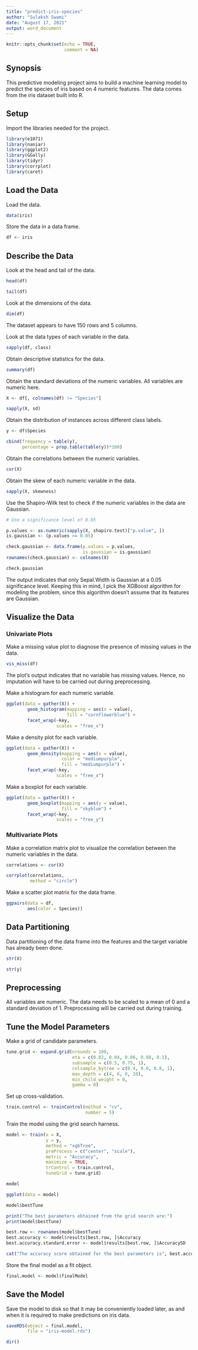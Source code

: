 ```yaml
---
title: "predict-iris-species"
author: "Sulaksh Swami"
date: "August 17, 2021"
output: word_document
---
```


```r
knitr::opts_chunk$set(echo = TRUE,
                      comment = NA)
```

## Synopsis

This predictive modeling project aims to build a machine learning model to predict the species of iris based on 4 numeric features. The data comes from the iris dataset built into R.

## Setup

Import the libraries needed for the project.

```r
library(e1071)
library(naniar)
library(ggplot2)
library(GGally)
library(tidyr)
library(corrplot)
library(caret)
```

## Load the Data

Load the data.

```r
data(iris)
```

Store the data in a data frame.

```r
df <- iris
```

## Describe the Data

Look at the head and tail of the data.

```r
head(df)
```

```r
tail(df)
```

Look at the dimensions of the data.

```r
dim(df)
```

The dataset appears to have 150 rows and 5 columns.

Look at the data types of each variable in the data.

```r
sapply(df, class)
```

Obtain descriptive statistics for the data.

```r
summary(df)
```

Obtain the standard deviations of the numeric variables. All variables are numeric here.

```r
X <- df[, colnames(df) != "Species"]

sapply(X, sd)
```

Obtain the distribution of instances across different class labels.

```r
y <- df$Species

cbind(frequency = table(y),
      percentage = prop.table(table(y))*100)
```

Obtain the correlations between the numeric variables.

```r
cor(X)
```

Obtain the skew of each numeric variable in the data.

```r
sapply(X, skewness)
```

Use the Shapiro-Wilk test to check if the numeric variables in the data are Gaussian.

```r
# Use a significance level of 0.05

p.values <- as.numeric(sapply(X, shapiro.test)["p.value", ])
is.gaussian <- (p.values >= 0.05)

check.gaussian <- data.frame(p.values = p.values,
                             is.gaussian = is.gaussian)
rownames(check.gaussian) <- colnames(X)

check.gaussian
```

The output indicates that only Sepal.Width is Gaussian at a 0.05 significance level. Keeping this in mind, I pick the XGBoost algorithm for modeling the problem, since this algorithm doesn't assume that its features are Gaussian.

## Visualize the Data

### Univariate Plots

Make a missing value plot to diagnose the presence of missing values in the data.

```r
vis_miss(df)
```

The plot's output indicates that no variable has missing values. Hence, no imputation will have to be carried out during preprocessing.

Make a histogram for each numeric variable.

```r
ggplot(data = gather(X)) +
        geom_histogram(mapping = aes(x = value),
                       fill = "cornflowerblue") +
        facet_wrap(~key,
                   scales = "free_x")
```

Make a density plot for each variable.

```r
ggplot(data = gather(X)) +
        geom_density(mapping = aes(x = value),
                     color = "mediumpurple",
                     fill = "mediumpurple") +
        facet_wrap(~key,
                   scales = "free_x")
```

Make a boxplot for each variable.

```r
ggplot(data = gather(X)) +
        geom_boxplot(mapping = aes(y = value),
                     fill = "skyblue") +
        facet_wrap(~key,
                   scales = "free_y")
```

### Multivariate Plots

Make a correlation matrix plot to visualize the correlation between the numeric variables in the data.

```r
correlations <- cor(X)

corrplot(correlations, 
         method = "circle")
```

Make a scatter plot matrix for the data frame.

```r
ggpairs(data = df,
        aes(color = Species))
```

## Data Partitioning

Data partitioning of the data frame into the features and the target variable has already been done. 

```r
str(X)
```

```r
str(y)
```

## Preprocessing

All variables are numeric. The data needs to be scaled to a mean of 0 and a standard deviation of 1. Preprocessing will be carried out during training.

## Tune the Model Parameters

Make a grid of candidate parameters.

```r
tune.grid <- expand.grid(nrounds = 100,
                         eta = c(0.02, 0.04, 0.06, 0.08, 0.1),
                         subsample = c(0.5, 0.75, 1),
                         colsample_bytree = c(0.4, 0.6, 0.8, 1),
                         max_depth = c(4, 6, 8, 10),
                         min_child_weight = 0,
                         gamma = 0)
```

Set up cross-validation.

```r
train.control <- trainControl(method = "cv",
                              number = 5)
```

Train the model using the grid search harness.

```r
model <- train(x = X, 
               y = y,
               method = "xgbTree",
               preProcess = c("center", "scale"),
               metric = "Accuracy",
               maximize = TRUE,
               trControl = train.control,
               tuneGrid = tune.grid)
```

```r
model
```

```r
ggplot(data = model)
```

```r
model$bestTune
```

```r
print("The best parameters obtained from the grid search are:")
print(model$bestTune)
```

```r
best.row <- rownames(model$bestTune)
best.accuracy <- model$results[best.row, ]$Accuracy
best.accuracy.standard.error <- model$results[best.row, ]$AccuracySD

cat("The accuracy score obtained for the best parameters is", best.accuracy, "with a standard error of", best.accuracy.standard.error)
```

Store the final model as a fit object.

```r
final.model <- model$finalModel
```

## Save the Model

Save the model to disk so that it may be conveniently loaded later, as and when it is required to make predictions on iris data.

```r
saveRDS(object = final.model,
        file = "iris-model.rds")
```

```r
dir()
```






